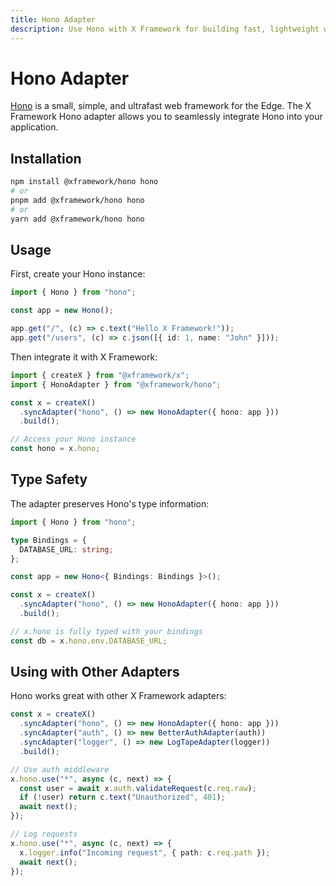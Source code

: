 ```yaml
---
title: Hono Adapter
description: Use Hono with X Framework for building fast, lightweight web applications
---
```


# Hono Adapter

[Hono](https://hono.dev) is a small, simple, and ultrafast web framework for the Edge. The X Framework Hono adapter allows you to seamlessly integrate Hono into your application.

## Installation

```bash
npm install @xframework/hono hono
# or
pnpm add @xframework/hono hono
# or
yarn add @xframework/hono hono
```

## Usage

First, create your Hono instance:

```ts
import { Hono } from "hono";

const app = new Hono();

app.get("/", (c) => c.text("Hello X Framework!"));
app.get("/users", (c) => c.json([{ id: 1, name: "John" }]));
```

Then integrate it with X Framework:

```ts
import { createX } from "@xframework/x";
import { HonoAdapter } from "@xframework/hono";

const x = createX()
  .syncAdapter("hono", () => new HonoAdapter({ hono: app }))
  .build();

// Access your Hono instance
const hono = x.hono;
```

## Type Safety

The adapter preserves Hono's type information:

```ts
import { Hono } from "hono";

type Bindings = {
  DATABASE_URL: string;
};

const app = new Hono<{ Bindings: Bindings }>();

const x = createX()
  .syncAdapter("hono", () => new HonoAdapter({ hono: app }))
  .build();

// x.hono is fully typed with your bindings
const db = x.hono.env.DATABASE_URL;
```

## Using with Other Adapters

Hono works great with other X Framework adapters:

```ts
const x = createX()
  .syncAdapter("hono", () => new HonoAdapter({ hono: app }))
  .syncAdapter("auth", () => new BetterAuthAdapter(auth))
  .syncAdapter("logger", () => new LogTapeAdapter(logger))
  .build();

// Use auth middleware
x.hono.use("*", async (c, next) => {
  const user = await x.auth.validateRequest(c.req.raw);
  if (!user) return c.text("Unauthorized", 401);
  await next();
});

// Log requests
x.hono.use("*", async (c, next) => {
  x.logger.info("Incoming request", { path: c.req.path });
  await next();
});
```
